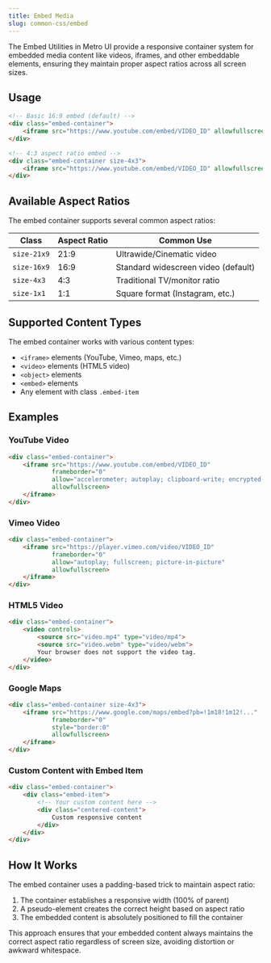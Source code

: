 ```yaml
---
title: Embed Media
slug: common-css/embed
---
```


The Embed Utilities in Metro UI provide a responsive container system for embedded media content like videos, iframes, and other embeddable elements, ensuring they maintain proper aspect ratios across all screen sizes.

## Usage

```html
<!-- Basic 16:9 embed (default) -->
<div class="embed-container">
    <iframe src="https://www.youtube.com/embed/VIDEO_ID" allowfullscreen></iframe>
</div>

<!-- 4:3 aspect ratio embed -->
<div class="embed-container size-4x3">
    <iframe src="https://www.youtube.com/embed/VIDEO_ID" allowfullscreen></iframe>
</div>
```

## Available Aspect Ratios

The embed container supports several common aspect ratios:

| Class | Aspect Ratio | Common Use |
| --- | --- | --- |
| `size-21x9` | 21:9 | Ultrawide/Cinematic video |
| `size-16x9` | 16:9 | Standard widescreen video (default) |
| `size-4x3` | 4:3 | Traditional TV/monitor ratio |
| `size-1x1` | 1:1 | Square format (Instagram, etc.) |

## Supported Content Types

The embed container works with various content types:

- `<iframe>` elements (YouTube, Vimeo, maps, etc.)
- `<video>` elements (HTML5 video)
- `<object>` elements
- `<embed>` elements
- Any element with class `.embed-item`

## Examples

### YouTube Video

```html
<div class="embed-container">
    <iframe src="https://www.youtube.com/embed/VIDEO_ID" 
            frameborder="0"
            allow="accelerometer; autoplay; clipboard-write; encrypted-media; gyroscope; picture-in-picture" 
            allowfullscreen>
    </iframe>
</div>
```

### Vimeo Video

```html
<div class="embed-container">
    <iframe src="https://player.vimeo.com/video/VIDEO_ID" 
            frameborder="0" 
            allow="autoplay; fullscreen; picture-in-picture" 
            allowfullscreen>
    </iframe>
</div>
```

### HTML5 Video

```html
<div class="embed-container">
    <video controls>
        <source src="video.mp4" type="video/mp4">
        <source src="video.webm" type="video/webm">
        Your browser does not support the video tag.
    </video>
</div>
```

### Google Maps

```html
<div class="embed-container size-4x3">
    <iframe src="https://www.google.com/maps/embed?pb=!1m18!1m12!..." 
            frameborder="0" 
            style="border:0" 
            allowfullscreen>
    </iframe>
</div>
```

### Custom Content with Embed Item

```html
<div class="embed-container">
    <div class="embed-item">
        <!-- Your custom content here -->
        <div class="centered-content">
            Custom responsive content
        </div>
    </div>
</div>
```

## How It Works

The embed container uses a padding-based trick to maintain aspect ratio:

1. The container establishes a responsive width (100% of parent)
2. A pseudo-element creates the correct height based on aspect ratio
3. The embedded content is absolutely positioned to fill the container

This approach ensures that your embedded content always maintains the correct aspect ratio regardless of screen size, avoiding distortion or awkward whitespace.
